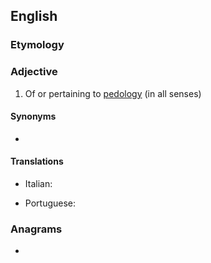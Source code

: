 ==English==

===Etymology===
{{suffix|en|pedology|ical}}

===Adjective===
{{en-adj}}

# Of or pertaining to [[pedology]] (in all senses)

====Synonyms====
* {{l|en|pedologic}}

====Translations====
{{trans-top|pertaining to pedology}}
* Italian: {{t|it|pedologico}}
{{trans-mid}}
* Portuguese: {{t|pt|pedológico}}
{{trans-bottom}}

===Anagrams===
* {{anagrams|en|a=acdegilloop|logopedical|pico de gallo}}